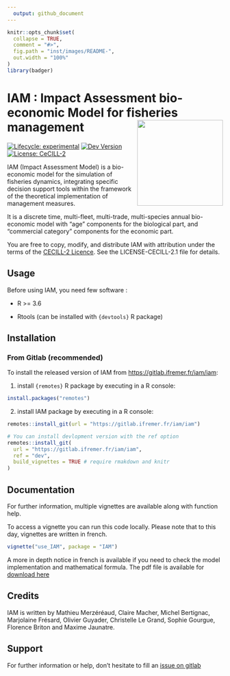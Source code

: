 ```yaml
---
  output: github_document
---
```


<!-- README.md is generated from README.Rmd. Please edit that file -->

```r
knitr::opts_chunk$set(
  collapse = TRUE,
  comment = "#>",
  fig.path = "inst/images/README-",
  out.width = "100%"
)
library(badger)
```

<!-- # IAM : Impact Assessment bio-economic Model for fisheries management <img src="https://gitlab.ifremer.fr/iam/iam/-/raw/dev/inst/fig/IAM_hex.png?inline=false" alt="IAM logo" align="right" height="200px/"/> -->
# IAM : Impact Assessment bio-economic Model for fisheries management <img src="man/figures/logo.png" align="right" height="200px/"/>

<!-- badges: start -->

[![Lifecycle: experimental](https://img.shields.io/badge/lifecycle-experimental-orange.svg)](https://www.tidyverse.org/lifecycle/#experimental) [![Dev Version](https://img.shields.io/badge/devel%20version-2.0.0-blue.svg)](https://gitlab.ifremer.fr/iam/iam)  [![License: CeCILL-2](https://img.shields.io/badge/license-CeCILL--2-blue.svg)](https://cecill.info/licences/Licence_CeCILL_V2.1-en.html)

<!-- `r badge_devel("iam/iam", "blue")` -->

<!-- badges: end -->


IAM (Impact Assessment Model) is a bio-economic model for the simulation of fisheries dynamics, integrating specific decision support tools within the framework of the theoretical implementation of management measures.

It is a discrete time, multi-fleet, multi-trade, multi-species annual bio-economic model with "age" components for the biological part, and "commercial category" components for the economic part.

You are free to copy, modify, and distribute IAM with attribution under the terms of the [CECILL-2 Licence](https://gitlab.ifremer.fr/iam/iam/-/blob/main/LICENCE-CECILL-2.1.txt). See the LICENSE-CECILL-2.1 file for details.

## Usage

Before using IAM, you need few software :

* R >= 3.6

* Rtools (can be installed with `{devtools}` R package)

## Installation

### From Gitlab (recommended)

To install the released version of IAM from [https://gitlab.ifremer.fr/iam/iam](https://gitlab.ifremer.fr/iam/iam):

1. install `{remotes}` R package by executing in a R console:

```r
install.packages("remotes")
```

2. install IAM package by executing in a R console:

```r
remotes::install_git(url = "https://gitlab.ifremer.fr/iam/iam")

# You can install devlopment version with the ref option
remotes::install_git(
  url = "https://gitlab.ifremer.fr/iam/iam", 
  ref = "dev", 
  build_vignettes = TRUE # require rmakdown and knitr
)
```

<!--
### From a package archive file

1. Install IAM dependencies by running in a R console:
```r
for (i in c('utils', 'stats', 'methods', 'grDevices', 'abind',
         'reshape2', 'openxlsx', 'lattice', 'tcltk', 'tcltk2',
         'Rcpp') ){
  if(!require(i,character.only = TRUE))
    install.packages(i)
}
```

2. Go to the [Project 'Releases' page](https://gitlab.ifremer.fr/iam/iam/releases) and download an IAM binary package (.zip format under Window, tar.gz format under Linux)
3. Install IAM from the archive file by either entering the following command in the R prompt: 
`install.packages(path_to_file, repos = NULL, type="source")`
or use e.g. the RStudio graphical interface
-->

## Documentation

For further information, multiple vignettes are available along with function help.

To access a vignette you can run this code locally<!-- or check them with provided links-->.
Please note that to this day, vignettes are written in french.

```r
vignette("use_IAM", package = "IAM")
```


A more in depth notice in french is available if you need to check the model implementation and mathematical formula. The pdf file is available for [download here](https://gitlab.ifremer.fr/iam/iam/-/tree/dev/inst/notice/Notice.pdf)

## Credits

IAM is written by Mathieu Merzéréaud, Claire Macher, Michel Bertignac, Marjolaine Frésard, Olivier Guyader, Christelle Le Grand, Sophie Gourgue, Florence Briton and Maxime Jaunatre.

## Support

For further information or help, don't hesitate to fill an [issue on gitlab](https://gitlab.ifremer.fr/iam/iam/-/issues)
